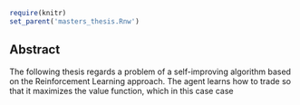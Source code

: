 
```r
require(knitr)
set_parent('masters_thesis.Rnw')
```

## Abstract

The following thesis regards a problem of a self-improving algorithm based on the Reinforcement Learning approach. The agent learns how to trade so that it maximizes 
the value function, which in this case case 


